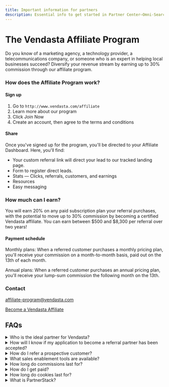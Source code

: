 ```yaml
---
title: Important information for partners
description: Essential info to get started in Partner Center—Omni-Search, Account Group ID, supported countries, cancellations, and the affiliate program
---
```


# The Vendasta Affiliate Program

Do you know of a marketing agency, a technology provider, a telecommunications company, or someone who is an expert in helping local businesses succeed? Diversify your revenue stream by earning up to 30% commission through our affiliate program.

### How does the Affiliate Program work?

#### Sign up

1. Go to `http://www.vendasta.com/affiliate`
2. Learn more about our program
3. Click Join Now
4. Create an account, then agree to the terms and conditions

#### Share

Once you've signed up for the program, you'll be directed to your Affiliate Dashboard. Here, you'll find:

- Your custom referral link will direct your lead to our tracked landing page.
- Form to register direct leads.
- Stats — Clicks, referrals, customers, and earnings
- Resources
- Easy messaging

### How much can I earn?

You will earn 20% on any paid subscription plan your referral purchases, with the potential to move up to 30% commission by becoming a certified Vendasta affiliate. You can earn between $500 and $8,300 per referral over two years!

#### Payment schedule

Monthly plans: When a referred customer purchases a monthly pricing plan, you'll receive your commission on a month-to-month basis, paid out on the 13th of each month.

Annual plans: When a referred customer purchases an annual pricing plan, you'll receive your lump-sum commission the following month on the 13th.

### Contact

affiliate-program@vendasta.com

<div style={{ textAlign: 'center', paddingBottom: '15px' }}>
  <a 
    href="http://www.vendasta.com/affiliate" 
    style={{ 
      fontSize: '16px', 
      fontWeight: 'bold', 
      color: '#ffffff', 
      backgroundColor: '#33ace2', 
      textDecoration: 'none', 
      borderRadius: '5px', 
      padding: '10px 30px 9px 30px', 
      border: '1px solid #33ACE2', 
      display: 'inline-block', 
      textAlign: 'center'
    }}
    target="_blank" 
    rel="noopener"
  >
    Become a Vendasta Affiliate 
  </a>
  </div>



## FAQs

<details>
<summary>Who is the ideal partner for Vendasta?</summary>

Vendasta is looking for marketers eager to optimize their tech stack and streamline operations for maximum efficiency.

</details>

<details>
<summary>How will I know if my application to become a referral partner has been accepted?</summary>

We will be in contact with you within 3 working days to discuss whether your application has been approved or rejected.

</details>

<details>
<summary>How do I refer a prospective customer?</summary>

Log into PartnerStack and share your custom link or complete the Referral form.

</details>

<details>
<summary>What sales enablement tools are available?</summary>

We provide resources and assets including onboarding decks, videos, banner ads, platform features, photos, email templates, best practices, and more.

</details>

<details>
<summary>How long do commissions last for?</summary>

Commissions last for up to 2 years.

</details>

<details>
<summary>How do I get paid?</summary>

At the end of each month, rewards are calculated and available for cash‑out via PayPal or Stripe (alternative methods may be available for non‑PayPal regions).

</details>

<details>
<summary>How long do cookies last for?</summary>

We use cookies to track referrals. Cookies last for 90 days after someone clicks on your link. If they click again, the 90 days restarts.

</details>

<details>
<summary>What is PartnerStack?</summary>

PartnerStack provides the tools and resources needed to promote our product and rewards you for it.

</details>


